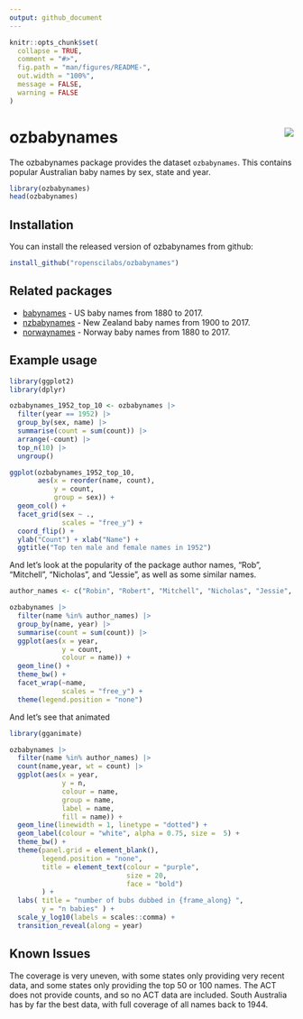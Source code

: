 ```yaml
---
output: github_document
---
```


<!-- README.md is generated from README.Rmd. Please edit that file -->

```r
knitr::opts_chunk$set(
  collapse = TRUE,
  comment = "#>",
  fig.path = "man/figures/README-",
  out.width = "100%",
  message = FALSE,
  warning = FALSE
)
```

# ozbabynames <img src="man/figures/logo.png" align="right" />

The ozbabynames package provides the dataset `ozbabynames`. This contains popular Australian baby names by sex, state and year. 

```r
library(ozbabynames)
head(ozbabynames)
```

## Installation

You can install the released version of ozbabynames from github:

```r
install_github("ropenscilabs/ozbabynames")
```

## Related packages

* [babynames](https://hadley.github.io/babynames/) - US baby names from 1880 to 2017.
* [nzbabynames](https://ekothe.github.io/nzbabynames/) - New Zealand baby names from 1900 to 2017.
* [norwaynames](https://github.com/ekothe/norwaynames) - Norway baby names from 1880 to 2017.

## Example usage

```r
library(ggplot2)
library(dplyr)

ozbabynames_1952_top_10 <- ozbabynames |>
  filter(year == 1952) |>
  group_by(sex, name) |>
  summarise(count = sum(count)) |>
  arrange(-count) |>
  top_n(10) |>
  ungroup()

ggplot(ozbabynames_1952_top_10,
       aes(x = reorder(name, count),
           y = count,
           group = sex)) +
  geom_col() +
  facet_grid(sex ~ ., 
             scales = "free_y") +
  coord_flip() +
  ylab("Count") + xlab("Name") +
  ggtitle("Top ten male and female names in 1952")
```

And let's look at the popularity of the package author names, "Rob", "Mitchell", "Nicholas", and "Jessie", as well as some similar names.

```r
author_names <- c("Robin", "Robert", "Mitchell", "Nicholas", "Jessie", "Jessica")

ozbabynames |>
  filter(name %in% author_names) |>
  group_by(name, year) |> 
  summarise(count = sum(count)) |> 
  ggplot(aes(x = year, 
             y = count,
             colour = name)) +
  geom_line() +
  theme_bw() +
  facet_wrap(~name,
             scales = "free_y") +
  theme(legend.position = "none")
```

And let's see that animated

```r
library(gganimate)

ozbabynames |>
  filter(name %in% author_names) |>
  count(name,year, wt = count) |>
  ggplot(aes(x = year, 
             y = n,
             colour = name,
             group = name,
             label = name,
             fill = name)) +
  geom_line(linewidth = 1, linetype = "dotted") +
  geom_label(colour = "white", alpha = 0.75, size =  5) +
  theme_bw() +
  theme(panel.grid = element_blank(),
        legend.position = "none",
        title = element_text(colour = "purple",
                             size = 20,
                             face = "bold")
        ) +
  labs( title = "number of bubs dubbed in {frame_along} ",
        y = "n babies" ) +
  scale_y_log10(labels = scales::comma) +
  transition_reveal(along = year)
```


## Known Issues

The coverage is very uneven, with some states only providing very recent data, and some states only providing the top 50 or 100 names. The ACT does not provide counts, and so no ACT data are included. South Australia has by far the best data, with full coverage of all names back to 1944.
